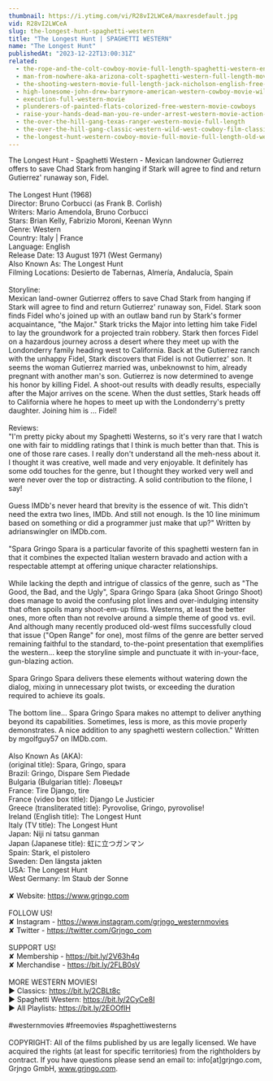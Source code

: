 ```yaml
---
thumbnail: https://i.ytimg.com/vi/R28vI2LWCeA/maxresdefault.jpg
vid: R28vI2LWCeA
slug: the-longest-hunt-spaghetti-western
title: "The Longest Hunt | SPAGHETTI WESTERN"
name: "The Longest Hunt"
publishedAt: "2023-12-22T13:00:31Z"
related:
  - the-rope-and-the-colt-cowboy-movie-full-length-spaghetti-western-english-free-full-westerns
  - man-from-nowhere-aka-arizona-colt-spaghetti-western-full-length-movie-english-hd-free-films
  - the-shooting-western-movie-full-length-jack-nicholson-english-free-full-westerns
  - high-lonesome-john-drew-barrymore-american-western-cowboy-movie-wild-west-english
  - execution-full-western-movie
  - plunderers-of-painted-flats-colorized-free-western-movie-cowboys
  - raise-your-hands-dead-man-you-re-under-arrest-western-movie-action-romance
  - the-over-the-hill-gang-texas-ranger-western-movie-full-length
  - the-over-the-hill-gang-classic-western-wild-west-cowboy-film-classic-westerns-english
  - the-longest-hunt-western-cowboy-movie-full-movie-full-length-old-western-free-film
---
```


The Longest Hunt - Spaghetti Western - Mexican landowner Gutierrez offers to save Chad Stark from hanging if Stark will agree to find and return Gutierrez' runaway son, Fidel.<br />
<br />
The Longest Hunt (1968)<br />
Director: Bruno Corbucci (as Frank B. Corlish)<br />
Writers: Mario Amendola, Bruno Corbucci<br />
Stars: Brian Kelly, Fabrizio Moroni, Keenan Wynn <br />
Genre: Western <br />
Country: Italy | France<br />
Language: English<br />
Release Date: 13 August 1971 (West Germany) <br />
Also Known As: The Longest Hunt <br />
Filming Locations: Desierto de Tabernas, Almería, Andalucía, Spain <br />
<br />
Storyline:<br />
Mexican land-owner Gutierrez offers to save Chad Stark from hanging if Stark will agree to find and return Gutierrez' runaway son, Fidel. Stark soon finds Fidel who's joined up with an outlaw band run by Stark's former acquaintance, "the Major." Stark tricks the Major into letting him take Fidel to lay the groundwork for a projected train robbery. Stark then forces Fidel on a hazardous journey across a desert where they meet up with the Londonderry family heading west to California. Back at the Gutierrez ranch with the unhappy Fidel, Stark discovers that Fidel is not Gutierrez' son. It seems the woman Gutierrez married was, unbeknownst to him, already pregnant with another man's son. Gutierrez is now determined to avenge his honor by killing Fidel. A shoot-out results with deadly results, especially after the Major arrives on the scene. When the dust settles, Stark heads off to California where he hopes to meet up with the Londonderry's pretty daughter. Joining him is ... Fidel!<br />
<br />
Reviews:<br />
"I'm pretty picky about my Spaghetti Westerns, so it's very rare that I watch one with fair to middling ratings that I think is much better than that. This is one of those rare cases. I really don't understand all the meh-ness about it. I thought it was creative, well made and very enjoyable. It definitely has some odd touches for the genre, but I thought they worked very well and were never over the top or distracting. A solid contribution to the filone, I say!<br />
<br />
Guess IMDb's never heard that brevity is the essence of wit. This didn't need the extra two lines, IMDb. And still not enough. Is the 10 line minimum based on something or did a programmer just make that up?" Written by adrianswingler on IMDb.com.<br />
<br />
"Spara Gringo Spara is a particular favorite of this spaghetti western fan in that it combines the expected Italian western bravado and action with a respectable attempt at offering unique character relationships.<br />
<br />
While lacking the depth and intrigue of classics of the genre, such as "The Good, the Bad, and the Ugly", Spara Gringo Spara (aka Shoot Gringo Shoot) does manage to avoid the confusing plot lines and over-indulging intensity that often spoils many shoot-em-up films. Westerns, at least the better ones, more often than not revolve around a simple theme of good vs. evil. And although many recently produced old-west films successfully cloud that issue ("Open Range" for one), most films of the genre are better served remaining faithful to the standard, to-the-point presentation that exemplifies the western... keep the storyline simple and punctuate it with in-your-face, gun-blazing action.<br />
<br />
Spara Gringo Spara delivers these elements without watering down the dialog, mixing in unnecessary plot twists, or exceeding the duration required to achieve its goals.<br />
<br />
The bottom line... Spara Gringo Spara makes no attempt to deliver anything beyond its capabilities. Sometimes, less is more, as this movie properly demonstrates. A nice addition to any spaghetti western collection." Written by mgolfguy57 on IMDb.com.<br />
<br />
Also Known As (AKA):<br />
(original title): Spara, Gringo, spara<br />
Brazil: Gringo, Dispare Sem Piedade<br />
Bulgaria (Bulgarian title): Ловецът<br />
France: Tire Django, tire<br />
France (video box title): Django Le Justicier<br />
Greece (transliterated title): Pyrovolise, Gringo, pyrovolise!<br />
Ireland (English title): The Longest Hunt<br />
Italy (TV title): The Longest Hunt<br />
Japan: Niji ni tatsu ganman<br />
Japan (Japanese title): 虹に立つガンマン<br />
Spain: Stark, el pistolero<br />
Sweden: Den längsta jakten<br />
USA: The Longest Hunt<br />
West Germany: Im Staub der Sonne<br />
<br />
✘ Website: https://www.grjngo.com<br />
<br />
FOLLOW US!<br />
✘ Instagram - https://www.instagram.com/grjngo_westernmovies<br />
✘ Twitter - https://twitter.com/Grjngo_com<br />
<br />
SUPPORT US!<br />
✘ Membership - https://bit.ly/2V63h4q<br />
✘ Merchandise - https://bit.ly/2FLB0sV<br />
<br />
MORE WESTERN MOVIES! <br />
► Classics: https://bit.ly/2CBLt8c <br />
► Spaghetti Western: https://bit.ly/2CyCe8I <br />
► All Playlists: https://bit.ly/2EOOfIH <br />
<br />
#westernmovies #freemovies #spaghettiwesterns<br />
<br />
COPYRIGHT: All of the films published by us are legally licensed. We have acquired the rights (at least for specific territories) from the rightholders by contract. If you have questions please send an email to: info[at]grjngo.com, Grjngo GmbH, www.grjngo.com.